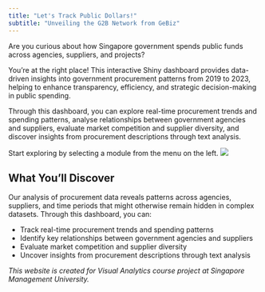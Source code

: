 ```yaml
---
title: "Let's Track Public Dollars!"
subtitle: "Unveiling the G2B Network from GeBiz"
---
```


Are you curious about how Singapore government spends public funds across agencies, suppliers, and projects?

You're at the right place! This interactive Shiny dashboard provides data-driven insights into government procurement patterns from 2019 to 2023, helping to enhance transparency, efficiency, and strategic decision-making in public spending.

Through this dashboard, you can explore real-time procurement trends and spending patterns, analyse relationships between government agencies and suppliers, evaluate market competition and supplier diversity, and discover insights from procurement descriptions through text analysis.

Start exploring by selecting a module from the menu on the left. ![](images/sg_bg.png){fig-align="center"}

## What You'll Discover

Our analysis of procurement data reveals patterns across agencies, suppliers, and time periods that might otherwise remain hidden in complex datasets. Through this dashboard, you can:

-   Track real-time procurement trends and spending patterns
-   Identify key relationships between government agencies and suppliers
-   Evaluate market competition and supplier diversity
-   Uncover insights from procurement descriptions through text analysis

*This website is created for Visual Analytics course project at Singapore Management University.*
